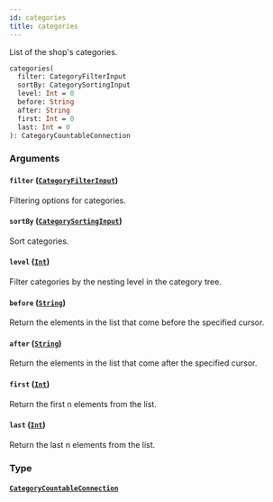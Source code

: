 ```yaml
---
id: categories
title: categories
---
```


List of the shop's categories.

```graphql
categories(
  filter: CategoryFilterInput
  sortBy: CategorySortingInput
  level: Int = 0
  before: String
  after: String
  first: Int = 0
  last: Int = 0
): CategoryCountableConnection

```

### Arguments

#### `filter` ([`CategoryFilterInput`](/api-reference/inputs/category-filter-input.mdx))

Filtering options for categories.

#### `sortBy` ([`CategorySortingInput`](/api-reference/inputs/category-sorting-input.mdx))

Sort categories.

#### `level` ([`Int`](/api-reference/scalars/int.mdx))

Filter categories by the nesting level in the category tree.

#### `before` ([`String`](/api-reference/scalars/string.mdx))

Return the elements in the list that come before the specified cursor.

#### `after` ([`String`](/api-reference/scalars/string.mdx))

Return the elements in the list that come after the specified cursor.

#### `first` ([`Int`](/api-reference/scalars/int.mdx))

Return the first n elements from the list.

#### `last` ([`Int`](/api-reference/scalars/int.mdx))

Return the last n elements from the list.

### Type

#### [`CategoryCountableConnection`](/api-reference/objects/category-countable-connection.mdx)
